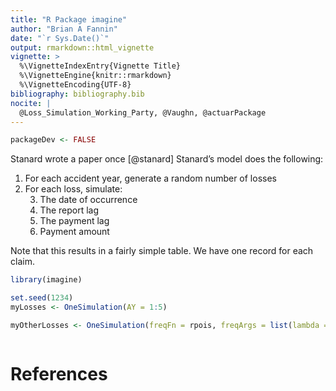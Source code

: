 ```yaml
---
title: "R Package imagine"
author: "Brian A Fannin"
date: "`r Sys.Date()`"
output: rmarkdown::html_vignette
vignette: >
  %\VignetteIndexEntry{Vignette Title}
  %\VignetteEngine{knitr::rmarkdown}
  %\VignetteEncoding{UTF-8}
bibliography: bibliography.bib
nocite: |
  @Loss_Simulation_Working_Party, @Vaughn, @actuarPackage
---
```


```r
packageDev <- FALSE
```

Stanard wrote a paper once [@stanard]
Stanard's model does the following:

1. For each accident year, generate a random number of losses
2. For each loss, simulate:
    3. The date of occurrence
    3. The report lag
    4. The payment lag
    5. Payment amount
    
Note that this results in a fairly simple table. We have one record for each claim.

```r
library(imagine)

set.seed(1234)
myLosses <- OneSimulation(AY = 1:5)

myOtherLosses <- OneSimulation(freqFn = rpois, freqArgs = list(lambda = 50))
```


```r
```

# References
